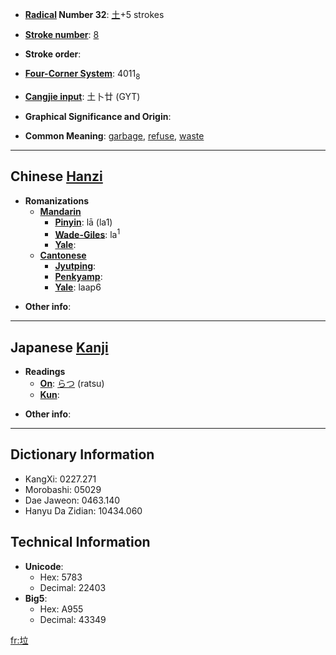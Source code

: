* '''[[Wiktionary:Chinese radical index| Radical]] Number 32''': [[Wiktionary:Chinese radical index 土|土]]+5 strokes

* '''[[Wiktionary:Chinese total strokes index|Stroke number]]''': [[Wiktionary:Chinese total strokes index 8|8]]

* '''Stroke order''': 

* '''[[Wiktionary:Chinese four corner index|Four-Corner System]]''': 4011<sub>8</sub>

* '''[[Wiktionary:Chinese Cangjie index|Cangjie input]]''': 土卜廿 (GYT)

* '''Graphical Significance and Origin''': 

* '''Common Meaning''': [[garbage]], [[refuse]], [[waste]]

----

== Chinese [[Hanzi]] ==

* '''Romanizations'''
** '''[[Mandarin]]'''
*** '''[[Pinyin]]''': lā (la1)
*** '''[[Wade-Giles]]''': la<sup>1</sup>
*** '''[[Yale]]''': 
** '''[[Cantonese]]'''
*** '''[[Jyutping]]''':
*** '''[[Penkyamp]]''': 
*** '''[[Yale]]''': laap6

* '''Other info''': 

----

== Japanese [[Kanji]] ==

* '''Readings'''
** '''[[On]]''': [[らつ]] (ratsu)
** '''[[Kun]]''': 

* '''Other info''':  

----

== Dictionary Information ==

* KangXi: 0227.271
* Morobashi: 05029
* Dae Jaweon: 0463.140
* Hanyu Da Zidian: 10434.060

== Technical Information ==

* '''Unicode''':
** Hex: 5783
** Decimal: 22403
* '''Big5''':
** Hex: A955
** Decimal: 43349

[[fr:垃]]
